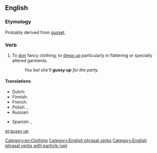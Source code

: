 ==English==

===Etymology===
Probably derived from [[gusset]].

===Verb===
{{en-verb|gussies up|gussying up|gussied up}}

# {{label|en|informal}} To [[don]] fancy clothing; to [[dress up]] particularly in flattering or specially altered garments.
#: ''You bet she'll '''gussy up''' for the party.''

====Translations====
{{trans-top}}
* Dutch: {{t|nl|opdirken}}
* Finnish: {{t|fi|pynttääntyä}}
* French: {{t+|fr|fagoter}}
* Polish: {{t|pl|wystroić się|pf}}, {{t+|pl|stroić się|impf}}
* Russian: {{t+|ru|принаряжа́ться}}
{{trans-mid}}
* Spanish: {{t+|es|arreglarse}}, {{t+|es|embellecer}}
{{trans-bottom}}

[[Category:en:Clothing]]

[[et:gussy up]]

[[Category:English phrasal verbs]]
[[Category:English phrasal verbs with particle (up)]]
